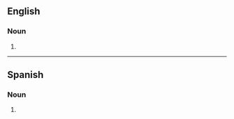 {{also|mémentos}}
==English==

===Noun===
{{head|en|noun form}}

# {{plural of|en|memento}}

----

==Spanish==

===Noun===
{{head|es|noun form|g=m-p}}

# {{plural of|es|memento}}